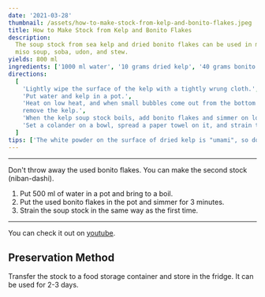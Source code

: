 ```yaml
---
date: '2021-03-28'
thumbnail: /assets/how-to-make-stock-from-kelp-and-bonito-flakes.jpeg
title: How to Make Stock from Kelp and Bonito Flakes
description:
  The soup stock from sea kelp and dried bonito flakes can be used in many Japanese food such as
  miso soup, soba, udon, and stew.
yields: 800 ml
ingredients: ['1000 ml water', '10 grams dried kelp', '40 grams bonito flakes']
directions:
  [
    'Lightly wipe the surface of the kelp with a tightly wrung cloth.',
    'Put water and kelp in a pot.',
    'Heat on low heat, and when small bubbles come out from the bottom of the pot (about 7 minutes),
    remove the kelp.',
    'When the kelp soup stock boils, add bonito flakes and simmer on low heat for 1 minute.',
    'Set a colander on a bowl, spread a paper towel on it, and strain the soup stock.',
  ]
tips: ['The white powder on the surface of dried kelp is "umami", so do not remove it.']
---
```


<Ingredients ingredients={ingredients} />

<Directions directions={directions} />

---

Don't throw away the used bonito flakes. You can make the second stock (niban-dashi).

1. Put 500 ml of water in a pot and bring to a boil.
2. Put the used bonito flakes in the pot and simmer for 3 minutes.
3. Strain the soup stock in the same way as the first time.

---

You can check it out on [youtube](https://youtu.be/6Lxdp1R40EY).

## Preservation Method

Transfer the stock to a food storage container and store in the fridge. It can be used for 2-3 days.

<Tips tips={tips} />
